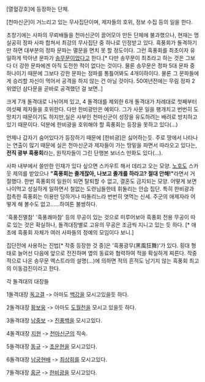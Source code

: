 [열혈강호]에 등장하는 단체.

[천마신군]이 거느리고 있는 무사집단이며, 제자들의 호위, 정보 수집 등의 일을 한다.

초창기에는 사파의 무뢰배들을 천마신군이 끌어모아 만든 단체에 불과했으나, 현재는 명실공히 정파 사파 합쳐서 최강의 무사집단 중 하나로 인정받고 있다. 흑풍회가 돌격하기만 하면 대부분의 정파 문파는 멸문을 면치 못 할 정도이다. 그런 흑풍회를 최초이자 유일하게 막아낸 문파가 [[송무문]]이었다고 한다.[* 다만 송무문이 최초라고 하는 것은 그보다 더 강한 문파에겐 아직 도전한 적이 없다는 것이다. 물론 송무문은 정파 5대 문파 중 하나이기 때문에 그보다 강한 문파는 정파를 통틀어봐도 4개이하이다. 물론 그 문파들에게 승리할 자신이 먹어서 공격을 하지 않는 건 아닐 것이다. 50여년전에는 무림 정파 2위였던 삼다문을 곧바로 공격했던 걸 보면..]

크게 7개 돌격대로 나뉘어져 있고, 4 돌격대를 제외한 6개 돌격대가 차례대로 첫째부터 여섯째 제자들을 호위한다. 다만 한비광만은 예외다. 그가 사문 일을 팽개치고 번번히 도망치기 때문이기도 하지만,실은 사부인 천마신군이 성장을 유도하려는 배려로 방치하고 있기 때문이다. 덕분에 한비광을 호위해야 할 흑풍회는 등장을 못하고 있다(...)

언제나 갑자기 숨어있다가 등장하기 때문에 [한비광]은 싫어하는듯. 주로 땅에서 나타나는 연출이 많기 때문에 실은 천마신군과 제자들이 가는 땅밑을 파면서 따라오고 있다는, '''전직 광부 흑풍회'''라는, 원작자들이 그린 단행본 보너스 만화도 있다(...). 

사파 내부에서 쓸만한 인재가 있다 싶으면 스카우트 해서 데리고 오는 모양. [[노호]]도 스카웃 제의를 받았으나 '''"흑풍회는 졸개잖아, 나보고 졸개를 하라고? 절대 안해!"'''라면서 거절했다. 한번 흑풍회의 일원이 되면 탈퇴할 수 없고, 결혼도 금지되는 모양. 어떻게 보면 나이먹고 성실하게 일하면서 철없는 도련님들한테 휘둘리는 안습 집단. 특히 한비광과 접촉한 흑풍회는 이용만 당하거나 따돌리느라 번번히 엿먹는 신세. 주군의 애제자라 어떻게 해 볼수도 없고......하여튼 불쌍하다.

'흑풍진멸참' '흑풍쾌마참' 등의 무공이 있는 것으로 미루어보아 흑풍회 전용 무공이 따로 있는 것은 확실하나, 돌격대장별로 고유의 무공은 조금씩 지니고 있는 듯 하다. [* 애초에 흑풍회 자체가 여러 사파들의 정예의 모임이다 보니.]

집단전에 사용하는 진법[* 작중 등장한 것 중]은 '흑풍광무(黑風狂舞)'가 있다. 횡대 형태로 늘어선 다음에 앞으로 전진하며 옆의 동료와 협력하여 적을 확실하게 찌른다. 작중 적으로 나온 송무문 엑스트라의 설명(...)에 의하면 적의 흔적도 남기지 않는 흑풍회 최고의 이동검진이라고 한다.


각 돌격대의 대장들

1돌격대장 [[독고결]] -> 아마도 [[백강]]을 모시고있을듯 하다.

2돌격대장 [[황보웅]] -> 아마도 [[도월천]]을 모시고 있을듯 하다.

3돌격대장 [[남중보]] -> [[진풍백]]을 모시고있다.

4돌격대장 [[지현]] -> [[천마신군]]의 직속.

5돌격대장 [[동규]] -> [[초운현]]을 모시고있다.

6돌격대장 [[남궁현배]] -> [[최상희]]를 모시고있다.

7돌격대장 [[홍균]] -> [[한비광]]을 모시고있다.
